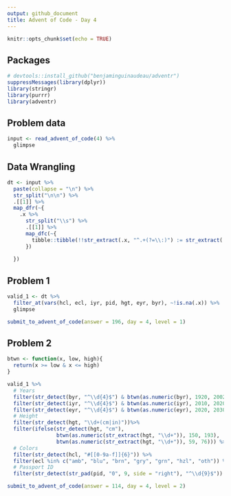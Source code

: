```yaml
---
output: github_document
title: Advent of Code - Day 4
---
```


```r
knitr::opts_chunk$set(echo = TRUE)
```

## Packages

```r
# devtools::install_github("benjaminguinaudeau/adventr")
suppressMessages(library(dplyr))
library(stringr)
library(purrr)
library(adventr)
```

## Problem data

```r
input <- read_advent_of_code(4) %>%
  glimpse
```

## Data Wrangling

```r
dt <- input %>%
  paste(collapse = "\n") %>%
  str_split("\n\n") %>%
  .[[1]] %>% 
  map_dfr(~{
    .x %>%
      str_split("\\s") %>%
      .[[1]] %>%
      map_dfc(~{
        tibble::tibble(!!str_extract(.x, "^.+(?=\\:)") := str_extract(.x, "(?<=\\:).+$"))
      })
    
  })

```

## Problem 1

```r
valid_1 <- dt %>%
  filter_at(vars(hcl, ecl, iyr, pid, hgt, eyr, byr), ~!is.na(.x)) %>%
  glimpse
```

```r
submit_to_advent_of_code(answer = 196, day = 4, level = 1)
```

## Problem 2

```r

btwn <- function(x, low, high){
  return(x >= low & x <= high)
}

valid_1 %>%
  # Years
  filter(str_detect(byr, "^\\d{4}$") & btwn(as.numeric(byr), 1920, 2002)) %>%
  filter(str_detect(iyr, "^\\d{4}$") & btwn(as.numeric(iyr), 2010, 2020)) %>%
  filter(str_detect(eyr, "^\\d{4}$") & btwn(as.numeric(eyr), 2020, 2030)) %>%
  # Height
  filter(str_detect(hgt, "\\d+(cm|in)"))%>%
  filter(ifelse(str_detect(hgt, "cm"), 
                btwn(as.numeric(str_extract(hgt, "\\d+")), 150, 193),
                btwn(as.numeric(str_extract(hgt, "\\d+")), 59, 76))) %>%
  # Colors
  filter(str_detect(hcl, "#[[0-9a-f]]{6}")) %>%
  filter(ecl %in% c("amb", "blu", "brn", "gry", "grn", "hzl", "oth")) %>%
  # Passport ID
  filter(str_detect(str_pad(pid, "0", 9, side = "right"), "^\\d{9}$"))


```
```r
submit_to_advent_of_code(answer = 114, day = 4, level = 2)
```

